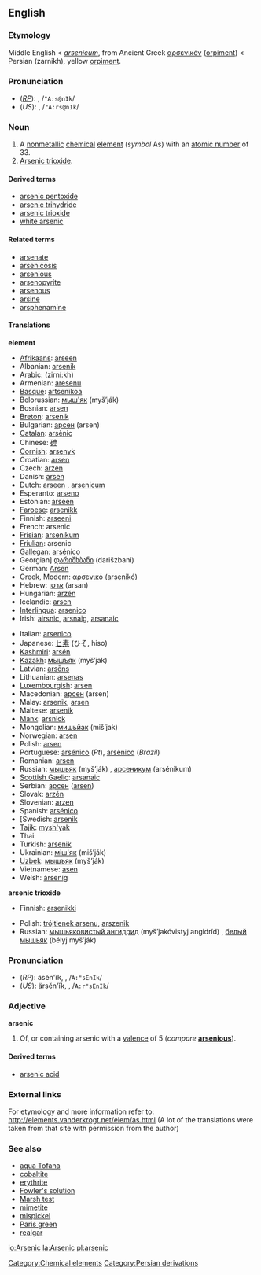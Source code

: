 ==English==
===Etymology===
Middle English < {{L.}} ''[[arsenicum]]'', from Ancient Greek [[αρσενικόν]] ([[orpiment]]) < Persian {{FAchar|[[زرنيخ]]}} (zarnikh), yellow [[orpiment]].
<br>{{etystub}}
{{elements|As|germanium|Ge|selenium|Se}}

===Pronunciation===
*(''[[RP]]''): {{IPAchar|ä'sənĭk, /ˈɑːsənɪk/}}, /<tt>"A:s@nIk</tt>/
*(''US''): {{IPAchar|ä'rsənĭk, /ˈɑːrsənɪk/}}, /<tt>"A:rs@nIk</tt>/

===Noun===
{{en-noun-unc}}
{{wikipedia}}

#A [[nonmetallic]] [[chemical]] [[element]] (''symbol'' As) with an [[atomic number]] of 33.
#[[arsenic trioxide|Arsenic trioxide]].

====Derived terms====
*[[arsenic pentoxide]]
*[[arsenic trihydride]]
*[[arsenic trioxide]]
*[[white arsenic]]

====Related terms====
*[[arsenate]]
*[[arsenicosis]]
*[[arsenious]]
*[[arsenopyrite]]
*[[arsenous]]
*[[arsine]]
*[[arsphenamine]]

==== Translations ====
'''element'''
{{top}}
*[[Afrikaans]]: [[arseen]]
*Albanian: [[arsenik]]
*Arabic: {{ARchar|[[زرنيخ]]}} (zirní:kh) {{m}}
*Armenian: [[aresenu]]
*[[Basque]]: [[artsenikoa]]
*Belorussian: [[мыш'як]] (myš’ják) {{m}}
*Bosnian: [[arsen]]
*[[Breton]]: [[arsenik]] {{m}}
*Bulgarian: [[арсен]] (arsen) {{m}}
*[[Catalan]]: [[arsènic]]
*Chinese: [[砷]]
*[[Cornish]]: [[arsenyk]]
*Croatian: [[arsen]]
*Czech: [[arzen]]
*Danish: [[arsen]]
*Dutch: [[arseen]] {{n}}, [[arsenicum]] {{n}}
*Esperanto: [[arseno]]
*Estonian: [[arseen]]
*[[Faroese]]: [[arsenikk]]
*Finnish: [[arseeni]]
*French: arsenic {{m}}
*[[Frisian]]: [[arsenikum]]
*[[Friulian]]: arsenic
*[[Gallegan]]: [[arsénico]]
*Georgian] [[დარიშხბანი]] (darišzbani)
*German: [[Arsen]] {{n}}
*Greek, Modern: [[αρσενικό]] (arsenikó) {{n}}
*Hebrew: [[ארסן]] (arsan)
*Hungarian: [[arzén]]
*Icelandic: [[arsen]]
*[[Interlingua]]: [[arsenico]]
*Irish: [[airsnic]], [[arsnaig]], [[arsanaic]]
{{mid}}
*Italian: [[arsenico]] {{m}}
*Japanese: [[ヒ素]] (ひそ, hiso)
*[[Kashmiri]]: [[arsén]]
*[[Kazakh]]: [[мышъяк]] (myš’jak)
*Latvian: [[arsēns]]
*Lithuanian: [[arsenas]]
*[[Luxembourgish]]: [[arsen]]
*Macedonian: [[арсен]] (arsen) {{m}}
*Malay: [[arsenik]], [[arsen]]
*Maltese: [[arsenik]]
*[[Manx]]: [[arsnick]]
*Mongolian: [[мишьйак]] (miš’jak)
*Norwegian: [[arsen]]
*Polish: [[arsen]] {{m}}
*Portuguese: [[arsénico]] (''Pt''),  [[arsênico]] (''Brazil'') {{m}}
*Romanian: [[arsen]] {{n}}
*Russian: [[мышьяк]] (myš’ják) {{m}}, [[арсеникум]] (arsénikum) {{m}}
*[[Scottish Gaelic]]: [[arsanaic]]
*Serbian: [[арсен]] ([[arsen]]) {{m}}
*Slovak: [[arzén]]
*Slovenian: [[arzen]]
*Spanish: [[arsénico]] {{m}}
*[Swedish: [[arsenik]]
*[[Tajik]]: [[mysh'yak]]
*Thai: {{THchar|[[สารหนู]]}}
*Turkish: [[arsenik]]
*Ukrainian: [[мiш'як]] (miš’ják) {{m}}
*[[Uzbek]]: [[мышъяк]] (myš’ják)
*Vietnamese: [[asen]]
*Welsh: [[ársenig]]
{{bottom}}

'''arsenic trioxide'''
{{top}}
*Finnish: [[arsenikki]]
{{mid}}
*Polish: [[trójtlenek arsenu]], [[arszenik]] {{m}}
*Russian: [[мышьяковистый ангидрид]] (myš’jakóvistyj angidríd) {{m}}, [[белый]] [[мышьяк]] (bélyj myš’ják) {{m}}
{{bottom}}

===Pronunciation===
*(''RP''): äsĕn'ĭk, {{IPAchar|/ɑːˈsɛnɪk/}}, /<tt>A:"sEnIk</tt>/
*(''US''): ärsĕn'ĭk, {{IPAchar|/ɑːrˈsɛnɪk/}}, /<tt>A:r"sEnIk</tt>/

===Adjective===
'''arsenic'''

#Of, or containing arsenic with a [[valence]] of 5 (''compare'' '''[[arsenious]]''').

====Derived terms====
<!--terms derived from the ADJECTIVE-->
*[[arsenic acid]]

===External links===
For etymology and more information refer to:
http://elements.vanderkrogt.net/elem/as.html
(A lot of the translations were taken from that site with permission from the author)

===See also===
*[[aqua Tofana]]
*[[cobaltite]]
*[[erythrite]]
*[[Fowler's solution]]
*[[Marsh test]]
*[[mimetite]]
*[[mispickel]]
*[[Paris green]]
*[[realgar]]

[[Category:Chemical elements]]
[[Category:Persian derivations]]

[[io:Arsenic]]
[[la:Arsenic]]
[[pl:arsenic]]